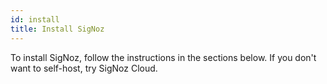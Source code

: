 ```yaml
---
id: install
title: Install SigNoz
---
```


To install SigNoz, follow the instructions in the sections below. If you don't want to self-host, try SigNoz Cloud.

<DocCardContainer>
<DocCard
    title="📄️ Setup SigNoz Cloud"
    description="Easy way to get started with SigNoz"
    href="/docs/cloud/"
/>

<DocCard
    title="📄️ Self Host SigNoz"
    description="Docker, Docker Swarm, Kubernetes"
    href="/docs/install/docker"
/>


<DocCard
    title="📄️ Install OTel Collector"
    description="VM, Kubernetes"
    href="/docs/tutorial/opentelemetry-binary-usage-in-virtual-machine"
/>


</DocCardContainer>